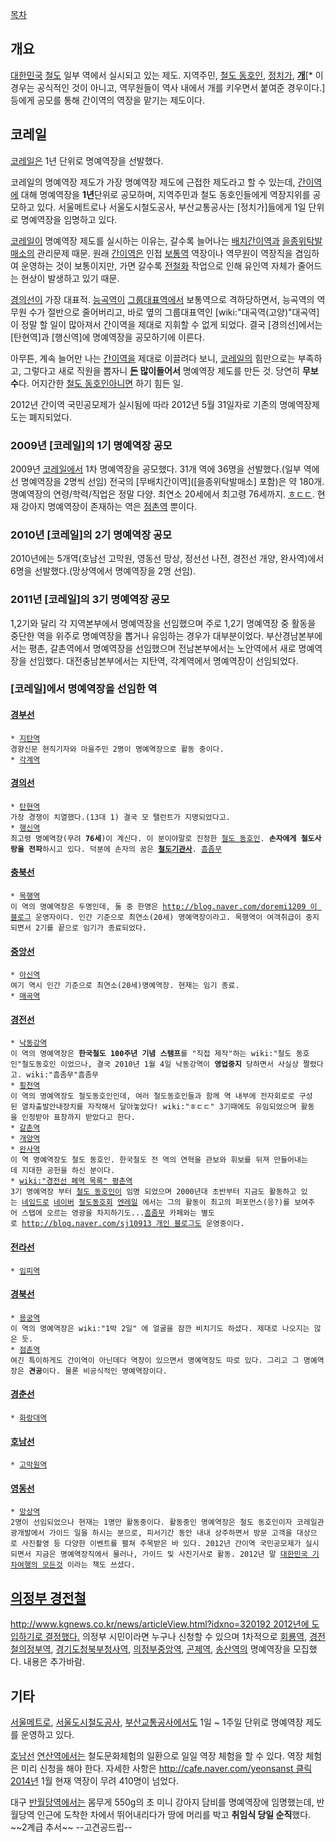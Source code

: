 [[목차]]
== 개요 ==
[[대한민국]] [[철도]] 일부 역에서 실시되고 있는 제도. 지역주민, [[철도 동호인]], [[정치가]], '''[[개]]'''[* 이 경우는 공식적인 것이 아니고, 역무원들이 역사 내에서 개를 키우면서 붙여준 경우이다.] 등에게 공모를 통해 간이역의 역장을 맡기는 제도이다.
== 코레일 ==
[[코레일]]은 1년 단위로 명예역장을 선발했다.

코레일의 명예역장 제도가 가장 명예역장 제도에 근접한 제도라고 할 수 있는데, [[간이역]]에 대해 명예역장을 '''1년'''단위로 공모하며, 지역주민과 철도 동호인들에게 역장지위를 공모하고 있다. 서울메트로나 서울도시철도공사, 부산교통공사는 [정치가]들에게 1일 단위로 명예역장을 임명하고 있다.

[[코레일]]이 명예역장 제도를 실시하는 이유는, 갈수록 늘어나는 [[배치간이역]]과 [[을종위탁발매소]]의 관리문제 때문. 원래 [[간이역]]은 인접 [[보통역]] 역장이나 역무원이 역장직을 겸임하여 운영하는 것이 보통이지만, 가면 갈수록 [[전철]]화 작업으로 인해 유인역 자체가 줄어드는 현상이 발생하고 있기 때문. 

[[경의선]]이 가장 대표적. [[능곡역]]이 [[그룹대표역]]에서 보통역으로 격하당하면서, 능곡역의 역무원 수가 절반으로 줄어버리고, 바로 옆의 그룹대표역인 [wiki:"대곡역(고양)"대곡역]이 정말 할 일이 많아져서 간이역을 제대로 지휘할 수 없게 되었다. 결국 [경의선]에서는 [탄현역]과 [행신역]에 명예역장을 공모하기에 이른다.

아무튼, 계속 늘어만 나는 [[간이역]]을 제대로 이끌려다 보니, [[코레일]]의 힘만으로는 부족하고, 그렇다고 새로 직원을 뽑자니 '''[[돈]] 많이들어서''' 명예역장 제도를 만든 것. 당연히 '''무보수'''다. 어지간한 [[철도 동호인]]아니면 하기 힘든 일.

2012년 간이역 국민공모제가 실시됨에 따라 2012년 5월 31일자로 기존의 명예역장제도는 폐지되었다.

=== 2009년 [코레일]의 1기 명예역장 공모 ===
2009년 [[코레일]]에서 1차 명예역장을 공모했다. 31개 역에 36명을 선발했다.(일부 역에선 명예역장을 2명씩 선임) 전국의 [무배치간이역]([을종위탁발매소] 포함)은 약 180개. 명예역장의 연령/학력/직업은 정말 다양. 최연소 20세에서 최고령 76세까지. [[ㅎㄷㄷ]]. 현재 강아지 명예역장이 존재하는 역은 [[점촌역]] 뿐이다.

=== 2010년 [코레일]의 2기 명예역장 공모 ===
2010년에는 5개역(호남선 고막원, 영동선 망상, 정선선 나전, 경전선 개양, 완사역)에서 6명을 선발했다.(망상역에서 명예역장을 2명 선임).

=== 2011년 [코레일]의 3기 명예역장 공모 ===
1,2기와 달리 각 지역본부에서 명예역장을 선임했으며 주로 1,2기 명예역장 중 활동을 중단한 역을 위주로 명예역장을 뽑거나 유임하는 경우가 대부분이었다. 부산경남본부에서는 평촌, 갈촌역에서 명예역장을 선임했으며 전남본부에서는 노안역에서 새로 명예역장을 선임했다. 대전충남본부에서는 지탄역, 각계역에서 명예역장이 선임되었다.

=== [코레일]에서 명예역장을 선임한 역 ===
==== [[경부선]] ====
 * [[지탄역]] 
 경향신문 현직기자와 마을주민 2명이 명예역장으로 활동 중이다.
 * [[각계역]]
==== [[경의선]] ====
 * [[탄현역]]
 가장 경쟁이 치열했다.(13대 1) 결국 모 탤런트가 지명되었다고.
 * [[행신역]]
 최고령 명예역장(무려 '''76세''')이 계신다. 이 분이야말로 진정한 [[철도 동호인]]. '''손자에게 철도사랑을 전파'''하시고 있다. 덕분에 손자의 꿈은 '''[[철도기관사]]'''. [[흠좀무]]
==== [[충북선]] ====
 * [[목행역]]
 이 역의 명예역장은 두명인데, 둘 중 한명은 [[http://blog.naver.com/doremi1209 이 블로그]] 운영자이다. 인간 기준으로 최연소(20세) 명예역장이라고. 목행역이 여객취급이 중지되면서 2기를 끝으로 임기가 종료되었다.
==== [[중앙선]] ====
 * [[아신역]]
 여기 역시 인간 기준으로 최연소(20세)명예역장. 현재는 임기 종료.
 * [[매곡역]] 
==== [[경전선]] ====
 * [[낙동강역]]
 이 역의 명예역장은 '''한국철도 100주년 기념 스탬프'''를 "직접 제작"하는 wiki:"철도 동호인"철도동호인 이었으나, 결국 2010년 1월 4일 낙동강역이 '''영업중지''' 당하면서 사실상 짤렸다고. wiki:"흠좀무"흠좀무
 * [[횡천역]]
 이 역의 명예역장도 철도동호인인데, 여러 철도동호인들과 함께 역 내부에 전자회로로 구성된 열차출발안내장치를 자작해서 달아놓았다! wiki:"ㅎㄷㄷ" 3기때에도 유임되었으며 활동을 인정받아 표창까지 받았다고 한다.
 * [[갈촌역]]
 * [[개양역]]
 * [[완사역]]
 이 역 명예역장도 철도 동호인. 한국철도 전 역의 연혁을 관보와 휘보를 뒤져 만들어내는데 지대한 공헌을 하신 분이다.
 * [[wiki:"경전선 폐역 목록" 평촌역]]
 3기 명예역장 부터 [[철도 동호인]]이 임명 되었으며 2000년대 초반부터 지금도 활동하고 있는 [[네임드]]로 [[네이버]] [[철도동호회]] [[엔레일]] 에서는 그의 활동이 최고의 퍼포먼스(응?)를 보여주어 스탭에 오르는 영광을 차지하기도...[[흠좀무]] 카페와는 별도로 [[http://blog.naver.com/sj10913 개인 블로그]]도 운영중이다. 
==== [[전라선]] ====
 * [[임피역]]
==== [[경북선]] ====
 * [[용궁역]]
 이 역의 명예역장은 wiki:"1박 2일" 에 얼굴을 잠깐 비치기도 하셨다. 제대로 나오지는 않은 듯.
 * [[점촌역]]
 여긴 특이하게도 간이역이 아닌데다 역장이 있으면서 명예역장도 따로 있다. 그리고 그 명예역장은 '''견공'''이다. 물론 비공식적인 명예역장이다.
==== [[경춘선]] ====
 * [[화랑대역]]
==== [[호남선]] ====
 * [[고막원역]]
==== [[영동선]] ====
 * [[망상역]]
 2명이 선임되었으나 현재는 1명만 활동중이다. 활동중인 명예역장은 철도 동호인이자 코레일관광개발에서 가이드 일을 하시는 분으로, 피서기간 동안 내내 상주하면서 방문 고객을 대상으로 사진촬영 등 다양한 이벤트를 펼쳐 주목받은 바 있다. 2012년 간이역 국민공모제가 실시되면서 지금은 명예역장직에서 물러나, 가이드 및 사진기사로 활동. 2012년 말 [[대한민국 기차여행의 모든것]] 이라는 책도 쓰셨다.

== [[의정부 경전철]] ==
[[http://www.kgnews.co.kr/news/articleView.html?idxno=320192 2012년에 도입하기로 결정했다.]] 의정부 시민이라면 누구나 신청할 수 있으며 1차적으로 [[회룡역]], [[경전철의정부역]], [[경기도청북부청사역]], [[의정부중앙역]], [[곤제역]], [[송산역]]의 명예역장을 모집했다. 내용은 추가바람.

== 기타 ==
[[서울메트로]], [[서울도시철도공사]], [[부산교통공사]]에서도 1일 ~ 1주일 단위로 명예역장 제도를 운영하고 있다.

[[호남선]] [[연산역(호남선)|연산역]]에서는 철도문화체험의 일환으로 일일 역장 체험을 할 수 있다.
역장 체험은 미리 신청을 해야 한다. 자세한 사항은 [[http://cafe.naver.com/yeonsanst 클릭]] [[2014년]] 1월 현재 역장이 무려 410명이 넘었다.

대구 [[반월당역]]에서는 몸무게 550g의 초 미니 강아지 담비를 명예역장에 임명했는데, 반월당역 인근에 도착한 차에서 뛰어내리다가 땅에 머리를 박고 '''취임식 당일 순직'''했다. ~~2계급 추서~~ --고견공드립--
